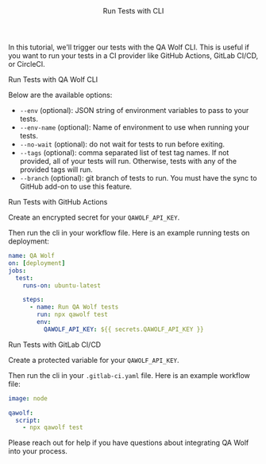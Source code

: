 

<Layout>

<Header>Run Tests with CLI</Header>

In this tutorial, we'll trigger our tests with the QA Wolf CLI. This is useful if you want to run your tests in a CI provider like <ExternalLink href="https://github.com/features/actions">GitHub Actions</ExternalLink>, <ExternalLink href="https://docs.gitlab.com/ee/ci/">GitLab CI/CD</ExternalLink>, or <ExternalLink href="https://circleci.com">CircleCI</ExternalLink>.

<SubHeader>Run Tests with QA Wolf CLI</SubHeader>

<CliExample />

Below are the available options:

- `--env` (optional): JSON string of environment variables to pass to your tests.
- `--env-name` (optional): Name of <Link href="use-environment-variables#create-an-environment">environment</Link> to use when running your tests.
- `--no-wait` (optional): do not wait for tests to run before exiting.
- `--tags` (optional): comma separated list of test tag names. If not provided, all of your tests will run. Otherwise, tests with any of the provided tags will run.
- `--branch` (optional): git branch of tests to run. You must have the sync to GitHub add-on to use this feature.

<CliApiKeyExample />

<SubHeader>Run Tests with GitHub Actions</SubHeader>

Create an <ExternalLink href="https://docs.github.com/en/actions/reference/encrypted-secrets#creating-encrypted-secrets-for-an-organization">encrypted secret</ExternalLink> for your `QAWOLF_API_KEY`.

Then run the cli in your workflow file. Here is an example running tests on deployment:

```yaml
name: QA Wolf
on: [deployment]
jobs:
  test:
    runs-on: ubuntu-latest

    steps:
      - name: Run QA Wolf tests
        run: npx qawolf test
        env:
          QAWOLF_API_KEY: ${{ secrets.QAWOLF_API_KEY }}
```

<SubHeader>Run Tests with GitLab CI/CD</SubHeader>

Create a <ExternalLink href="https://docs.gitlab.com/ee/ci/variables/#project-cicd-variables">protected variable</ExternalLink> for your `QAWOLF_API_KEY`.

Then run the cli in your `.gitlab-ci.yaml` file. Here is an example workflow file:

```yaml
image: node

qawolf:
  script:
    - npx qawolf test
```

Please <ExternalLink href="https://slack.qawolf.com">reach out for help</ExternalLink> if you have questions about integrating QA Wolf into your process.

<ViewRunHistory description="when you use the QA Wolf CLI" />

</Layout>
